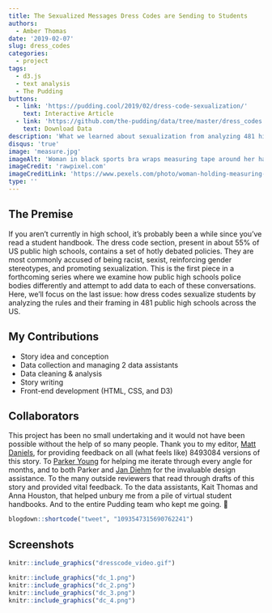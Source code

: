 ```yaml
---
title: The Sexualized Messages Dress Codes are Sending to Students
authors: 
  - Amber Thomas
date: '2019-02-07'
slug: dress_codes
categories:
  - project
tags:
  - d3.js
  - text analysis
  - The Pudding
buttons:
  - link: 'https://pudding.cool/2019/02/dress-code-sexualization/'
    text: Interactive Article
  - link: 'https://github.com/the-pudding/data/tree/master/dress_codes'
    text: Download Data
description: 'What we learned about sexualization from analyzing 481 high school dress code policies.'
disqus: 'true'
image: 'measure.jpg'
imageAlt: 'Woman in black sports bra wraps measuring tape around her hand.'
imageCredit: 'rawpixel.com'
imageCreditLink: 'https://www.pexels.com/photo/woman-holding-measuring-tape-1368689/'
type: ''
---
```


## The Premise

If you aren’t currently in high school, it’s probably been a while since you’ve read a student handbook. The dress code section, present in about 55% of US public high schools, contains a set of hotly debated policies. They are most commonly accused of being racist, sexist, reinforcing gender stereotypes, and promoting sexualization. This is the first piece in a forthcoming series where we examine how public high schools police bodies differently and attempt to add data to each of these conversations. Here, we’ll focus on the last issue: how dress codes sexualize students by analyzing the rules and their framing in 481 public high schools across the US.

## My Contributions

* Story idea and conception
* Data collection and managing 2 data assistants
* Data cleaning & analysis
* Story writing
* Front-end development (HTML, CSS, and D3)

## Collaborators

This project has been no small undertaking and it would not have been possible without the help of so many people. Thank you to my editor, [Matt Daniels](https://twitter.com/matthewfdaniels), for providing feedback on all (what feels like) 8493084 versions of this story. To [Parker Young](https://twitter.com/animoplex) for helping me iterate through every angle for months, and to both Parker and [Jan Diehm](https://twitter.com/jadiehm) for the invaluable design assistance. To the many outside reviewers that read through drafts of this story and provided vital feedback. To the data assistants, Kait Thomas and Anna Houston, that helped unbury me from a pile of virtual student handbooks. And to the entire Pudding team who kept me going. 💖

```r
blogdown::shortcode("tweet", "1093547315690762241")
```


## Screenshots

```r
knitr::include_graphics("dresscode_video.gif")
```

```r
knitr::include_graphics("dc_1.png")
knitr::include_graphics("dc_2.png")
knitr::include_graphics("dc_3.png")
knitr::include_graphics("dc_4.png")
```
